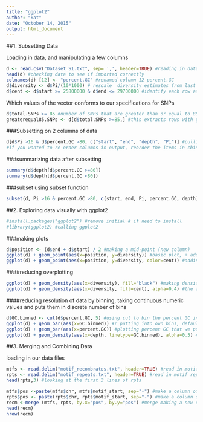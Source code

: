 ```yaml
---
title: "ggplot2"
author: "kat"
date: "October 14, 2015"
output: html_document
---
```


##1. Subsetting Data

Loading in data, and manipulating a few columns
```r
d <- read.csv("Dataset_S1.txt", sep= ',', header=TRUE) #reading in data and calling it d
head(d) #checking data to see if imported correctly
colnames(d) [12] <- "percent.GC" #renamed column 12 percent.GC 
d$diversity <- d$Pi/(10*1000) # rescale  diversity estimates from last class
d$cent <- d$start >= 25800000 & d$end <= 29700000 #identify each row as in being in the centromere or not in the centromere 
```

Which values of the vector conforms to our specifications for SNPs
```r
d$total.SNPs >= 85 #number of SNPs that are greater than or equal to 85 (logical)
greaterequal85.SNPs <- d[d$total.SNPs >=85,] #this extracts rows with greater than or equal to 85 SNPs, this gave us only 3 rows 
```


###Subsetting on 2 columns of data
```r
d[d$Pi >16 & d$percent.GC >80, c("start", "end", "depth", "Pi")] #pulling out specified data from these particular columns start, end, etc
#if you wanted to re-order columns in output, reorder the items in cbind
```

###summarizing data after subsetting
```r
summary(d$depth[d$percent.GC >=80])
summary(d$depth[d$percent.GC <80])
```

###subset using subset function
```r
subset(d, Pi >16 & percent.GC >80, c(start, end, Pi, percent.GC, depth))
```


##2. Exploring data visually with ggplot2

```r
#install.packages("ggplot2") #remove initial # if need to install
#library(ggplot2) #calling ggplot2
```

###making plots
```r
d$position <- (d$end + d$start) / 2 #making a mid-point (new column)
ggplot(d) + geom_point(aes(x=position, y=diversity)) #basic plot, + adds a layer, here we're plotting a geometric point
ggplot(d) + geom_point(aes(x=position, y=diversity, color=cent)) #adding color to the true and false
```


####reducing overplotting
```r
ggplot(d) + geom_density(aes(x=diversity), fill="black") #making density plot of diversity values
ggplot(d) + geom_density(aes(x=diversity, fill=cent), alpha=0.4) #the areas near centromere have slightly more diversity than areas away from the centromere alpha=transparency value
```

####reducing resolution of data by binning, taking continuous numeric values and puts them in discrete number of bins

```r
d$GC.binned <- cut(d$percent.GC, 5) #using cut to bin the percent GC into 5 bins
ggplot(d) + geom_bar(aes(x=GC.binned)) #r putting into own bins, default 30
ggplot(d) + geom_bar(aes(x=percent.GC)) #plotting percent GC that we put in bins
ggplot(d) + geom_density(aes(x=depth, linetype=GC.binned), alpha=0.5) #this shows us the lowest and highest GC content windows have lower depth
```

##3. Merging and Combining Data

loading in our data files
```r
mtfs <- read.delim("motif_recombrates.txt", header=TRUE) #read in motif recombination rates data
rpts <- read.delim("motif_repeats.txt", header=TRUE) #read in motif repeats
head(rpts,3) #looking at the first 3 lines of rpts

mtfs$pos <-paste(mtfs$chr, mtfs$motif_start, sep="-") #make a column of specific positions per chromosome in the metfs dataframe
rpts$pos <- paste(rpts$chr, rpts$motif_start, sep="-") #make a column of a specific positions per chromosome in rpts dataframe
recm <-merge (mtfs, rpts, by.x="pos", by.y="pos") #merge making a new dataframe 
head(recm)
nrow(recm)
```



